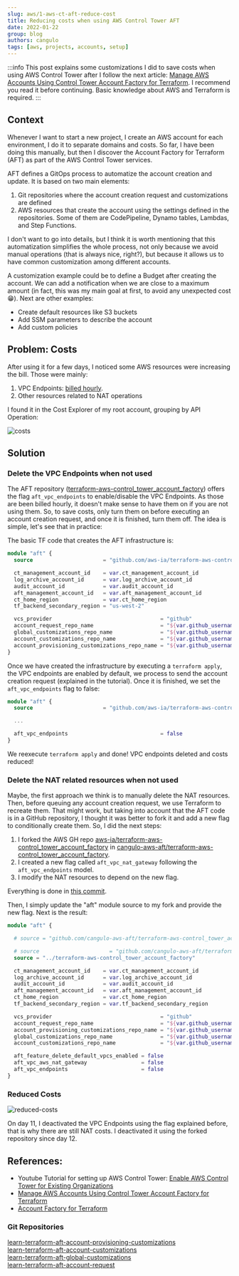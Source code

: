 ```yaml
---
slug: aws/1-aws-ct-aft-reduce-cost
title: Reducing costs when using AWS Control Tower AFT
date: 2022-01-22
group: blog
authors: cangulo
tags: [aws, projects, accounts, setup]
---
```



:::info
This post explains some customizations I did to save costs when using AWS Control Tower after I follow the next article: [Manage AWS Accounts Using Control Tower Account Factory for Terraform](https://learn.hashicorp.com/tutorials/terraform/aws-control-tower-aft#create-aws-aft-organizational-unit-and-account). I recommend you read it before continuing. Basic knowledge about AWS and Terraform is required.
:::

<!--truncate-->

## Context

Whenever I want to start a new project, I create an AWS account for each environment, I do it to separate domains and costs. So far, I have been doing this manually, but then I discover the Account Factory for Terraform (AFT) as part of the AWS Control Tower services. 

AFT defines a GitOps process to automatize the account creation and update. It is based on two main elements: 
1. Git repositories where the account creation request and customizations are defined
2. AWS resources that create the account using the settings defined in the repositories. Some of them are CodePipeline, Dynamo tables, Lambdas, and Step Functions.

I don't want to go into details, but I think it is worth mentioning that this automatization simplifies the whole process, not only because we avoid manual operations (that is always nice, right?), but because it allows us to have common customization among different accounts. 

A customization example could be to define a Budget after creating the account. We can add a notification when we are close to a maximum amount (in fact, this was my main goal at first, to avoid any unexpected cost 😁). Next are other examples:

* Create default resources like S3 buckets
* Add SSM parameters to describe the account
* Add custom policies

## Problem: Costs

After using it for a few days, I noticed some AWS resources were increasing the bill. Those were mainly:

1. VPC Endpoints: [billed hourly](https://docs.aws.amazon.com/vpc/latest/privatelink/vpc-endpoints.html).
2. Other resources related to NAT operations

I found it in the Cost Explorer of my root account, grouping by API Operation:

![costs](./resources/costs-using-aws-ct-aft.png)

## Solution

### Delete the VPC Endpoints when not used

The AFT repository ([terraform-aws-control_tower_account_factory](https://github.com/aws-ia/terraform-aws-control_tower_account_factory)) offers  the flag `aft_vpc_endpoints` to enable/disable the VPC Endpoints. As those are been billed hourly, it doesn't make sense to have them on if you are not using them. So, to save costs, only turn them on before executing an account creation request, and once it is finished, turn them off. The idea is simple, let's see that in practice:

The basic TF code that creates the AFT infrastructure is:

```terraform
module "aft" {
  source                      = "github.com/aws-ia/terraform-aws-control_tower_account_factory"

  ct_management_account_id    = var.ct_management_account_id
  log_archive_account_id      = var.log_archive_account_id
  audit_account_id            = var.audit_account_id
  aft_management_account_id   = var.aft_management_account_id
  ct_home_region              = var.ct_home_region
  tf_backend_secondary_region = "us-west-2"

  vcs_provider                                  = "github"
  account_request_repo_name                     = "${var.github_username}/learn-terraform-aft-account-request"
  global_customizations_repo_name               = "${var.github_username}/learn-terraform-aft-global-customizations"
  account_customizations_repo_name              = "${var.github_username}/learn-terraform-aft-account-customizations"
  account_provisioning_customizations_repo_name = "${var.github_username}/learn-terraform-aft-account-provisioning-customizations"
}
```

Once we have created the infrastructure by executing a `terraform apply`, the VPC endpoints are enabled by default, we process to send the account creation request (explained in the tutorial). Once it is finished, we set the `aft_vpc_endpoints` flag to false:

```terraform {5}
module "aft" {
  source                      = "github.com/aws-ia/terraform-aws-control_tower_account_factory"

  ...

  aft_vpc_endpoints                             = false
}
```

We reexecute `terraform apply` and done! VPC endpoints deleted and costs reduced! 

### Delete the NAT related resources when not used

Maybe, the first approach we think is to manually delete the NAT resources. Then, before queuing any account creation request, we use Terraform to recreate them. That might work, but taking into account that the AFT code is in a GitHub repository, I thought it was better to fork it and add a new flag to conditionally create them. So, I did the next steps:

1. I forked the AWS GH repo [aws-ia/terraform-aws-control_tower_account_factory](https://github.com/aws-ia/terraform-aws-control_tower_account_factory) in [cangulo-aws-aft/terraform-aws-control_tower_account_factory](https://github.com/cangulo-aws-aft/terraform-aws-control_tower_account_factory).
2. I created a new flag called `aft_vpc_nat_gateway` following the `aft_vpc_endpoints` model.
3. I modify the NAT resources to depend on the new flag. 

Everything is done in [this commit](https://github.com/cangulo-aws-aft/terraform-aws-control_tower_account_factory/commit/d8cfd2584f4cec37e1a91d213f823191cec201d3).

Then, I simply update the "aft" module source to my fork and provide the new flag. Next is the result:

```terraform {22}
module "aft" {

  # source = "github.com/cangulo-aws-aft/terraform-aws-control_tower_account_factory"

  # source                      = "github.com/cangulo-aws-aft/terraform-aws-control_tower_account_factory"
  source = "../terraform-aws-control_tower_account_factory"

  ct_management_account_id    = var.ct_management_account_id
  log_archive_account_id      = var.log_archive_account_id
  audit_account_id            = var.audit_account_id
  aft_management_account_id   = var.aft_management_account_id
  ct_home_region              = var.ct_home_region
  tf_backend_secondary_region = var.tf_backend_secondary_region

  vcs_provider                                  = "github"
  account_request_repo_name                     = "${var.github_username}/account-request"
  account_provisioning_customizations_repo_name = "${var.github_username}/account-provisioning-customizations"
  global_customizations_repo_name               = "${var.github_username}/global-customizations"
  account_customizations_repo_name              = "${var.github_username}/account-customizations"

  aft_feature_delete_default_vpcs_enabled = false
  aft_vpc_aws_nat_gateway                 = false
  aft_vpc_endpoints                       = false
}
```

### Reduced Costs

![reduced-costs](./resources/reduced-costs.jpg)

On day 11, I deactivated the VPC Endpoints using the flag explained before, that is why there are still NAT costs. I deactivated it using the forked repository since day 12.

## References:

* Youtube Tutorial for setting up AWS Control Tower: [Enable AWS Control Tower for Existing Organizations](https://www.youtube.com/watch?v=CwRy0t8nfgM)  
* [Manage AWS Accounts Using Control Tower Account Factory for Terraform](https://learn.hashicorp.com/tutorials/terraform/aws-control-tower-aft#create-aws-aft-organizational-unit-and-account)  
* [Account Factory for Terraform](https://aws.amazon.com/blogs/aws/new-aws-control-tower-account-factory-for-terraform/)

### Git Repositories

[learn-terraform-aft-account-provisioning-customizations](https://github.com/hashicorp/learn-terraform-aft-account-provisioning-customizations)  
[learn-terraform-aft-account-customizations](https://github.com/hashicorp/learn-terraform-aft-account-customizations)  
[learn-terraform-aft-global-customizations](https://github.com/hashicorp/learn-terraform-aft-global-customizations)  
[learn-terraform-aft-account-request](https://github.com/hashicorp/learn-terraform-aft-account-request)  
